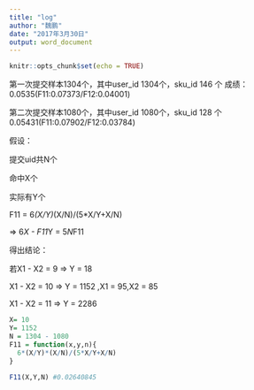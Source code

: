 ```yaml
---
title: "log"
author: "魏鹏"
date: "2017年3月30日"
output: word_document
---
```


```r
knitr::opts_chunk$set(echo = TRUE)
```
第一次提交样本1304个，其中user_id 1304个，sku_id 146 个
成绩：0.0535(F11:0.07373/F12:0.04001)

第二次提交样本1080个，其中user_id 1080个，sku_id 128 个
0.05431(F11:0.07902/F12:0.03784)

假设：

提交uid共N个

命中X个

实际有Y个

F11 = 6*(X/Y)*(X/N)/(5*X/Y+X/N)

=> 6*X - F11*Y = 5*N*F11

得出结论：

若X1 - X2 = 9 => Y = 18

X1 - X2 = 10 => Y = 1152 ,X1 = 95,X2 = 85   

X1 - X2 = 11 => Y = 2286 


```r
X= 10
Y= 1152
N = 1304 - 1080 
F11 = function(x,y,n){
  6*(X/Y)*(X/N)/(5*X/Y+X/N)
}
  
F11(X,Y,N) #0.02640845
```

